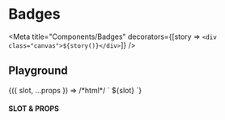 
# Badges

<Meta title="Components/Badges" decorators={[story => `<div class="canvas">${story()}</div>`]} />

## Playground

<Canvas withToolbar={true}>
  <Story
    name="Playground"
    argTypes={{
      slot: {
        type: { name: 'string', required: true }
      },
      color: {
        name: 'data-color',
        type: { name: 'string', required: true },
        control: {
          type: 'select',
          labels: {
            [undefined]: 'default',
            info: 'info',
            error: 'error',
            success: 'success',
            contrast: 'contrast'
          }
        },
        options: [undefined, 'info', 'error', 'success', 'contrast']
      },
      size: {
        name: 'data-size',
        type: { name: 'string' },
        control: { type: 'select' },
        options: ['xs', 'sm', 'md', 'lg', 'xl']
      },
      pill: {
        name: 'data-pill',
        type: { name: 'boolean' }
      }
    }}
    args={{
      slot: 'Get Started',
      pill: true,
      size: 'md',
      color: undefined
    }}>
    {({ slot, ...props }) => /*html*/ `
      <ui-badge
        data-size="${props.size}"
        ${props.color ? `data-color="${props.color}"` : ''}
        ${props.pill ? 'data-pill' : ''}>
        ${slot}
      </ui-badge>
    `}
  </Story>
</Canvas>

#### SLOT & PROPS

<ArgsTable story="Playground" />
